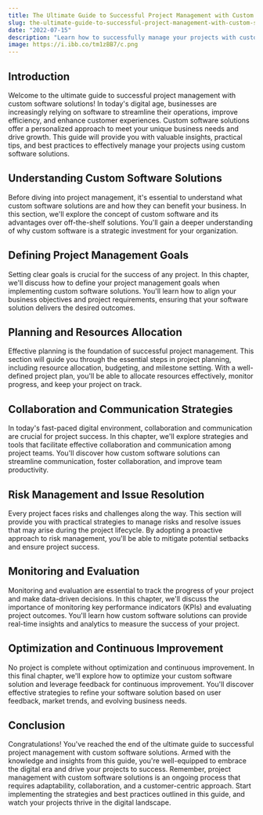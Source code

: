 ```yaml
---
title: The Ultimate Guide to Successful Project Management with Custom Software Solutions
slug: the-ultimate-guide-to-successful-project-management-with-custom-software-solutions
date: "2022-07-15"
description: "Learn how to successfully manage your projects with custom software solutions and achieve your business goals. Discover the key steps and best practices for effective project management in the digital era."
image: https://i.ibb.co/tm1zBB7/c.png
---
```


## Introduction
Welcome to the ultimate guide to successful project management with custom software solutions! In today's digital age, businesses are increasingly relying on software to streamline their operations, improve efficiency, and enhance customer experiences. Custom software solutions offer a personalized approach to meet your unique business needs and drive growth. This guide will provide you with valuable insights, practical tips, and best practices to effectively manage your projects using custom software solutions.

## Understanding Custom Software Solutions
Before diving into project management, it's essential to understand what custom software solutions are and how they can benefit your business. In this section, we'll explore the concept of custom software and its advantages over off-the-shelf solutions. You'll gain a deeper understanding of why custom software is a strategic investment for your organization.

## Defining Project Management Goals
Setting clear goals is crucial for the success of any project. In this chapter, we'll discuss how to define your project management goals when implementing custom software solutions. You'll learn how to align your business objectives and project requirements, ensuring that your software solution delivers the desired outcomes.

## Planning and Resources Allocation
Effective planning is the foundation of successful project management. This section will guide you through the essential steps in project planning, including resource allocation, budgeting, and milestone setting. With a well-defined project plan, you'll be able to allocate resources effectively, monitor progress, and keep your project on track.

## Collaboration and Communication Strategies
In today's fast-paced digital environment, collaboration and communication are crucial for project success. In this chapter, we'll explore strategies and tools that facilitate effective collaboration and communication among project teams. You'll discover how custom software solutions can streamline communication, foster collaboration, and improve team productivity.

## Risk Management and Issue Resolution
Every project faces risks and challenges along the way. This section will provide you with practical strategies to manage risks and resolve issues that may arise during the project lifecycle. By adopting a proactive approach to risk management, you'll be able to mitigate potential setbacks and ensure project success.

## Monitoring and Evaluation
Monitoring and evaluation are essential to track the progress of your project and make data-driven decisions. In this chapter, we'll discuss the importance of monitoring key performance indicators (KPIs) and evaluating project outcomes. You'll learn how custom software solutions can provide real-time insights and analytics to measure the success of your project.

## Optimization and Continuous Improvement
No project is complete without optimization and continuous improvement. In this final chapter, we'll explore how to optimize your custom software solution and leverage feedback for continuous improvement. You'll discover effective strategies to refine your software solution based on user feedback, market trends, and evolving business needs.

## Conclusion
Congratulations! You've reached the end of the ultimate guide to successful project management with custom software solutions. Armed with the knowledge and insights from this guide, you're well-equipped to embrace the digital era and drive your projects to success. Remember, project management with custom software solutions is an ongoing process that requires adaptability, collaboration, and a customer-centric approach. Start implementing the strategies and best practices outlined in this guide, and watch your projects thrive in the digital landscape.